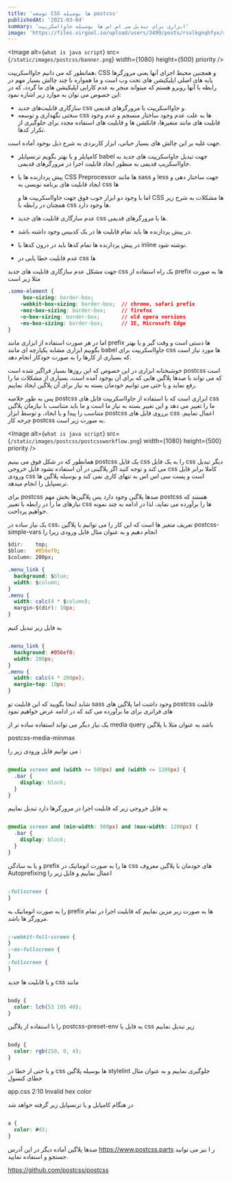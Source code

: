 ```yaml
---
title: 'توسعه CSS ها بوسیله postcss'
publishedAt: '2021-03-04'
summary: 'ابزاری برای تبدیل سی اس اس ها بوسیله جاوااسکریپت'
image: 'https://files.virgool.io/upload/users/3499/posts/rsvlkgnqhfyx/rx5ce7b2mtcj.png'
---
```


  <Image
    alt={`what is java script`}
    src={`/static/images/postcss/banner.png`}
    width={1080}
    height={500}
    priority
  />

همانطور که می دانیم جاوااسکریپت، CSS و همچنین محیط اجرای آنها یعنی مرورگرها پایه های اصلی اپلیکیشن های تحت وب است و ما همواره با چند چالش بسیار مهم در رابطه با آنها روبرو هستم که میتواند  منجر به عدم کارایی اپلیکیشن های ما گردد، که در این خصوص می توان به موارد زیر اشاره نمود:



- سازگاری قابلیت‌های جدید css و جاوااسکریپت  با مرورگرهای قدیمی.
- سختی نگهداری و توسعه css ها به علت عدم وجود ساختار منسجم و عدم وجود قابلیت های مانند متغیرها، فانکشن ها و قابلیت های استفاده مجدد برای جلوگیری از تکرار کدها.


جهت  غلبه بر این چالش های بسیار حیاتی، ابزار کاربردی به شرح ذیل بوجود آماده است.
- کامپایلر و یا بهتر بگویم ترنسپایلر babel جهت تبدیل جاواسکرپیت های جدید به جاوااسکریپ قدیمی به منظور ایجاد قابلیت اجرا در مرورگرهای قدیمی.
- پیش پردازنده ها یا CSS Preprocessor ها مانند sass و less جهت ساختار دهی و ایجاد قابلیت های برنامه نویسی به css ها

  اما با وجود دو ابزار خوب فوق جهت جاوااسکریپت ها و  CSS ها مشکلات به شرح  زیر همچنان در رابطه با css ها وجود دارد.


- عدم سازگاری قابلیت های جدید css ها با مرورگرهای قدیمی.

- در پیش پردازنده ها باید تمام قابلیت ها  در  یک کدبیس وجود داشته باشد.

- در پیش پردازنده ها تمام کدها باید در درون کدها یا inline نوشته شود.

- عدم قابلیت خطا یابی در css ها

جهت مشکل عدم سازگاری قابلیت های جدید css یک راه استفاده از prefix ها به صورت مثلا زیر است


<div dir="ltr">

```css
.some-element {
     box-sizing: border-box;
    -webkit-box-sizing: border-box;  // chrome, safari prefix
    -moz-box-sizing: border-box;     // firefox
    -o-box-sizing: border-box;       // old opera versions
    -ms-box-sizing: border-box;      // IE, Microsoft Edge
}
```

</div>

 اما  در هر صورت استفاده از ابزاری مانند prefix ها دستی است و وقت گیر و یا بهتر بگوییم ابزاری مشابه  یکپارچه ای مانند babel  جاوااسکریپت برای css ها مورد نیاز است که بسیاری از کارها را به صورت خودکار انجام دهد.

خوشبختانه ابزاری در این خصوص که این روزها بسیار فراگیر شده است postcss است که می تواند با صدها پلاگین هایی که برای آن بوجود آمده است، بسیاری از مشکلات ما را رفع نماید و یا حتی می توانیم خودمان بسته به نیاز برای آن پلاگین ایجاد نماییم.


پس به طور خلاصه postcss  ابزاری است که با استفاده از جاوااسکریپت فایل های css ما را تغییر می دهد و این تغییر بسته به نیاز ما است و ما باید متناسب با نیازمان پلاگین  متناسب را پیدا و یا ایجاد،  و توسط ابزار postcss برروی فایل های css اعمال نماییم.
چرخه کار postcss به صورت زیر است.


<Image
    alt={`what is java script`}
    src={`/static/images/postcss/postcssworkflow.png`}
    width={1080}
    height={500}
    priority
  />


همانطور که در شکل فوق می بینیم postcss یک فایل css را به یک فایل css دیگر تبدیل می کند و توجه کنید اگر پلاگینی در آن استفاده نشود فایل خروجی css کاملا برابر فایل ورودی css است و پست سی اس اس به تنهای کاری نمی کند و بوسیله پلاگین ها ترنسپایل را انجام میدهد.

برای postcss صدها پلاگین وجود دارد پس  پلاگین‌ها بخش مهم postcss هستند که نیازهای ما را در رابطه با تغییر  css ها را برآورده می نماید، لذا در ادامه به چند نمونه خواهیم پرداخت.


یک نیاز ساده در css، تعریف متغیر ها است که این کار را می توانیم با پلاگین postcss-simple-vars انجام دهیم و به عنوان مثال فایل ورودی زیرا را

<div dir="ltr">

```css
$dir:    top;
$blue:   #056ef0;
$column: 200px;

.menu_link {
  background: $blue;
  width: $column;
}
.menu {
  width: calc(4 * $column);
  margin-$(dir): 10px;
}

```

</div>

به فایل زیر تبدیل کنیم

<div dir="ltr">

```css

.menu_link {
  background: #056ef0;
  width: 200px;
}
.menu {
  width: calc(4 * 200px);
  margin-top: 10px;
}

```

</div>

شاید اینجا بگویید که این قابلیت تو sass وجود داشت اما پلاگین های postcss قابلیت های فراتری برای ما برآورده می کند که در ادامه عرض خواهیم نمود

یک نیاز دیگر می تواند استفاده ساده تر از media query باشد به عنوان مثلا با پلاگین

postcss-media-minmax

می توانیم فایل ورودی زیر را :


<div dir="ltr">

```css

@media screen and (width >= 500px) and (width <= 1200px) {
  .bar {
    display: block;
  }
}

```

</div>

به فایل خروجی زیر که قابلیت اجرا در مرورگرها دارد تبدیل نماییم

<div dir="ltr">

```css

@media screen and (min-width: 500px) and (max-width: 1200px) {
  .bar {
    display: block;
  }
}


```

</div>

و یا به سادگی prefix ها را به صورت اتوماتیک در css های خودمان با پلاگین معروف  Autoprefixing  اعمال نماییم و فایل زیر را

<div dir="ltr">

```css

:fullscreen {
}

```

</div>

را به صورت اتوماتیک به prefix ها به صورت زیر مزین نماییم که قابلیت اجرا در تمام مرورگر ها باشد.

<div dir="ltr">

```css

:-webkit-full-screen {
}
:-ms-fullscreen {
}
:fullscreen {
}

```

</div>

و یا قابلیت ها جدید css مانند

<div dir="ltr">

```css

body {
  color: lch(53 105 40);
}

```

</div>

را با استفاده از پلاگین postcss-preset-env به فایل یا css زیر تبدیل نماییم

<div dir="ltr">

```css

body {
  color: rgb(250, 0, 4);
}

```

</div>

و یا حتی از خطا در css ها بوسیله پلاگین stylelint  جلوگیری نماییم و به عنوان مثال خطای کنسول 

app.css
2:10 Invalid hex color

در هنگام کامپایل و یا ترنسپایل زیر گرفته خواهد شد

<div dir="ltr">

```css

a {
  color: #d3;
}

```

</div>

صدها پلاگین آماده دیگر در این آدرس https://www.postcss.parts ر ا نیز می توانید جستجو و استفاده نمایید.

https://github.com/postcss/postcss













